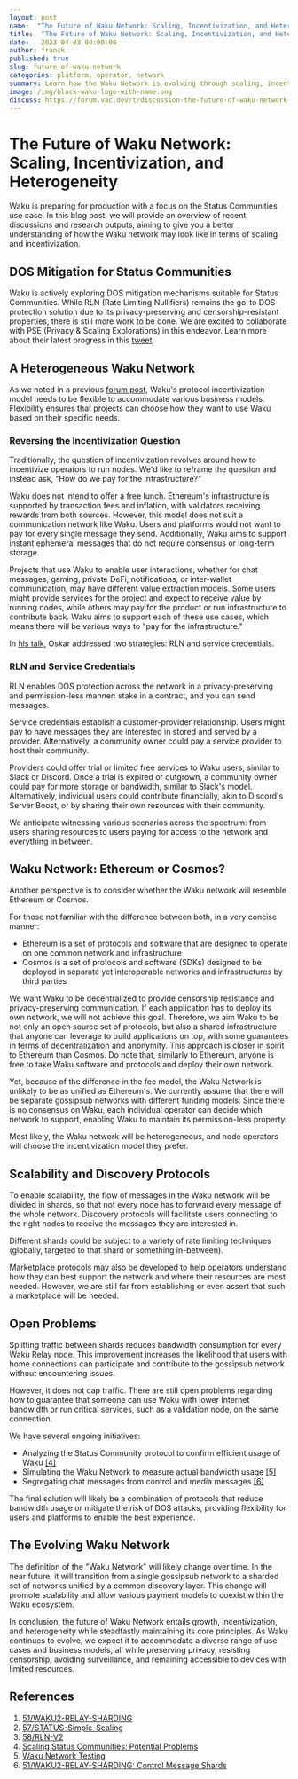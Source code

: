 ```yaml
---
layout: post
name:  "The Future of Waku Network: Scaling, Incentivization, and Heterogeneity"
title:  "The Future of Waku Network: Scaling, Incentivization, and Heterogeneity"
date:   2023-04-03 00:00:00
author: franck
published: true
slug: future-of-waku-network
categories: platform, operator, network
summary: Learn how the Waku Network is evolving through scaling, incentivization, and diverse ecosystem development and what the future might look like.
image: /img/black-waku-logo-with-name.png
discuss: https://forum.vac.dev/t/discussion-the-future-of-waku-network-scaling-incentivization-and-heterogeneity/173
---
```


# The Future of Waku Network: Scaling, Incentivization, and Heterogeneity

<DocMetadata />

Waku is preparing for production with a focus on the Status Communities use case. In this blog post, we will provide an
overview of recent discussions and research outputs, aiming to give you a better understanding of how the Waku network
may look like in terms of scaling and incentivization.

## DOS Mitigation for Status Communities

Waku is actively exploring DOS mitigation mechanisms suitable for Status Communities. While RLN
(Rate Limiting Nullifiers) remains the go-to DOS protection solution due to its privacy-preserving and
censorship-resistant properties, there is still more work to be done. We are excited to collaborate with PSE
(Privacy & Scaling Explorations) in this endeavor. Learn more about their latest progress in this [tweet](https://twitter.com/CPerezz19/status/1640373940634939394?s=20).

## A Heterogeneous Waku Network

As we noted in a previous [forum post](https://forum.vac.dev/t/waku-payment-models/166/3), Waku's protocol
incentivization model needs to be flexible to accommodate various business models. Flexibility ensures that projects
can choose how they want to use Waku based on their specific needs.

### Reversing the Incentivization Question

Traditionally, the question of incentivization revolves around how to incentivize operators to run nodes. We'd like to
reframe the question and instead ask, "How do we pay for the infrastructure?"

Waku does not intend to offer a free lunch.
Ethereum's infrastructure is supported by transaction fees and inflation, with validators receiving rewards from both sources.
However, this model does not suit a communication network like Waku.
Users and platforms would not want to pay for every single message they send. Additionally, Waku aims to support instant
ephemeral messages that do not require consensus or long-term storage.

Projects that use Waku to enable user interactions, whether for chat messages, gaming, private DeFi, notifications, or
inter-wallet communication, may have different value extraction models. Some users might provide services for the
project and expect to receive value by running nodes, while others may pay for the product or run infrastructure to
contribute back. Waku aims to support each of these use cases, which means there will be various ways to "pay for the
infrastructure."

In [his talk](https://vac.dev/building-privacy-protecting-infrastructure), Oskar addressed two strategies: RLN and service credentials.

### RLN and Service Credentials

RLN enables DOS protection across the network in a privacy-preserving and permission-less manner: stake in a contract,
and you can send messages.

Service credentials establish a customer-provider relationship. Users might pay to have messages they are interested in
stored and served by a provider. Alternatively, a community owner could pay a service provider to host their community.

Providers could offer trial or limited free services to Waku users, similar to Slack or Discord. Once a trial is expired or outgrown,
a community owner could pay for more storage or bandwidth, similar to Slack's model.
Alternatively, individual users could contribute financially, akin to Discord's Server Boost, or by sharing their own
resources with their community.

We anticipate witnessing various scenarios across the spectrum: from users sharing resources to users paying for access to the network and everything in between.

## Waku Network: Ethereum or Cosmos?

Another perspective is to consider whether the Waku network will resemble Ethereum or Cosmos.

For those not familiar with the difference between both, in a very concise manner:
- Ethereum is a set of protocols and software that are designed to operate on one common network and infrastructure
- Cosmos is a set of protocols and software (SDKs) designed to be deployed in separate yet interoperable networks and infrastructures by third parties

We want Waku to be decentralized to provide censorship resistance and privacy-preserving communication.
If each application has to deploy its own network, we will not achieve this goal.
Therefore, we aim Waku to be not only an open source set of protocols, but also a shared infrastructure that anyone can leverage to build applications on top, with some guarantees in terms of decentralization and anonymity.
This approach is closer in spirit to Ethereum than Cosmos.
Do note that, similarly to Ethereum, anyone is free to take Waku software and protocols and deploy their own network.

Yet, because of the difference in the fee model, the Waku Network is unlikely to be as unified as Ethereum's.
We currently assume that there will be separate gossipsub networks with different funding models.
Since there is no consensus on Waku, each individual operator can decide which network to support, enabling Waku to maintain its permission-less property.

Most likely, the Waku network will be heterogeneous, and node operators will choose the incentivization model they prefer.

## Scalability and Discovery Protocols

To enable scalability, the flow of messages in the Waku network will be divided in shards,
so that not every node has to forward every message of the whole network.
Discovery protocols will facilitate users connecting to the right nodes to receive the messages they are interested in.

Different shards could be subject to a variety of rate limiting techniques (globally, targeted to that shard or something in-between).

Marketplace protocols may also be developed to help operators understand how they can best support the network and where
their resources are most needed. However, we are still far from establishing or even assert that such a marketplace will be needed.

## Open Problems

Splitting traffic between shards reduces bandwidth consumption for every Waku Relay node.
This improvement increases the likelihood that users with home connections can participate and contribute to the gossipsub network without encountering issues.

However, it does not cap traffic.
There are still open problems regarding how to guarantee that someone can use Waku with lower Internet bandwidth or run critical services, such as a validation node, on the same connection.

We have several ongoing initiatives:

- Analyzing the Status Community protocol to confirm efficient usage of Waku [[4]](https://github.com/vacp2p/research/issues/177)
- Simulating the Waku Network to measure actual bandwidth usage [[5]](https://github.com/waku-org/pm/issues/2)
- Segregating chat messages from control and media messages [[6]](https://rfc.vac.dev/spec/57/#control-message-shards)

The final solution will likely be a combination of protocols that reduce bandwidth usage or mitigate the risk of DOS attacks, providing flexibility for users and platforms to enable the best experience.

## The Evolving Waku Network

The definition of the "Waku Network" will likely change over time. In the near future, it will transition from a single
gossipsub network to a sharded set of networks unified by a common discovery layer. This change will promote scalability
and allow various payment models to coexist within the Waku ecosystem.

In conclusion, the future of Waku Network entails growth, incentivization, and heterogeneity while steadfastly
maintaining its core principles. As Waku continues to evolve, we expect it to accommodate a diverse range of use cases
and business models, all while preserving privacy, resisting censorship, avoiding surveillance, and remaining accessible
to devices with limited resources.

## References

1. [51/WAKU2-RELAY-SHARDING](https://rfc.vac.dev/spec/51/)
2. [57/STATUS-Simple-Scaling](https://rfc.vac.dev/spec/57/)
3. [58/RLN-V2](https://rfc.vac.dev/spec/58/)
4. [Scaling Status Communities: Potential Problems](https://github.com/vacp2p/research/issues/177)
5. [Waku Network Testing](https://github.com/waku-org/pm/issues/2)
6. [51/WAKU2-RELAY-SHARDING: Control Message Shards](https://rfc.vac.dev/spec/57/#control-message-shards)
